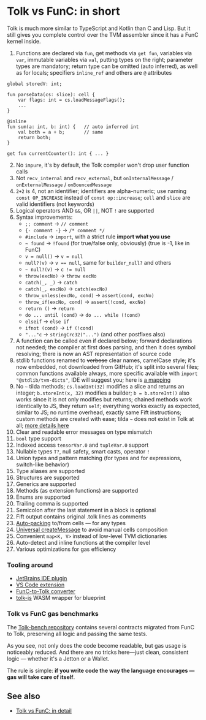 
# Tolk vs FunC: in short

Tolk is much more similar to TypeScript and Kotlin than C and Lisp. 
But it still gives you complete control over the TVM assembler since it has a FunC kernel inside.

1. Functions are declared via `fun`, get methods via `get fun`, variables via `var`, immutable variables via `val`, putting types on the right; parameter types are mandatory; return type can be omitted (auto inferred), as well as for locals; specifiers `inline_ref` and others are `@` attributes
```tolk
global storedV: int;

fun parseData(cs: slice): cell {
    var flags: int = cs.loadMessageFlags();
    ...
}

@inline
fun sum(a: int, b: int) {   // auto inferred int
    val both = a + b;       // same
    return both;
}

get fun currentCounter(): int { ... }
```
2. No `impure`, it's by default, the Tolk compiler won't drop user function calls
3. Not `recv_internal` and `recv_external`, but `onInternalMessage` / `onExternalMessage` / `onBouncedMessage`
4. `2+2` is 4, not an identifier; identifiers are alpha-numeric; use naming `const OP_INCREASE` instead of `const op::increase`; `cell` and `slice` are valid identifiers (not keywords)
5. Logical operators AND `&&`, OR `||`, NOT `!` are supported
6. Syntax improvements:
    - `;; comment` → `// comment`
    - `{- comment -}` → `/* comment */`
    - `#include` → `import`, with a strict rule **import what you use**
    - `~ found` → `!found` (for true/false only, obviously) (true is -1, like in FunC)
    - `v = null()` → `v = null`
    - `null?(v)` → `v == null`, same for `builder_null?` and others
    - `~ null?(v)` → `c != null`
    - `throw(excNo)` → `throw excNo`
    - `catch(_, _)` → `catch`
    - `catch(_, excNo)` → `catch(excNo)`
    - `throw_unless(excNo, cond)` → `assert(cond, excNo)`
    - `throw_if(excNo, cond)` → `assert(!cond, excNo)`
    - `return ()` → `return`
    - `do ... until (cond)` → `do ... while (!cond)`
    - `elseif` → `else if`
    - `ifnot (cond)` → `if (!cond)`
    - `"..."c` → `stringCrc32("...")` (and other postfixes also)
7. A function can be called even if declared below; forward declarations not needed; the compiler at first does parsing, and then it does symbol resolving; there is now an AST representation of source code
8. stdlib functions renamed to ~~verbose~~ clear names, camelCase style; it's now embedded, not downloaded from GitHub; it's split into several files; common functions available always, more specific available with `import "@stdlib/tvm-dicts"`, IDE will suggest you; here is [a mapping](/v3/documentation/smart-contracts/tolk/tolk-vs-func/stdlib)
9. No `~` tilda methods; `cs.loadInt(32)` modifies a slice and returns an integer; `b.storeInt(x, 32)` modifies a builder; `b = b.storeInt()` also works since it is not only modifies but returns; chained methods work identically to JS, they return `self`; everything works exactly as expected, similar to JS; no runtime overhead, exactly same Fift instructions; custom methods are created with ease; tilda `~` does not exist in Tolk at all; [more details here](/v3/documentation/smart-contracts/tolk/tolk-vs-func/mutability)
10. Clear and readable error messages on type mismatch
11. `bool` type support
12. Indexed access `tensorVar.0` and `tupleVar.0` support
13. Nullable types `T?`, null safety, smart casts, operator `!`
14. Union types and pattern matching (for types and for expressions, switch-like behavior)
15. Type aliases are supported
16. Structures are supported
17. Generics are supported
18. Methods (as extension functions) are supported
19. Enums are supported
20. Trailing comma is supported
21. Semicolon after the last statement in a block is optional
22. Fift output contains original .tolk lines as comments
23. [Auto-packing](/v3/documentation/smart-contracts/tolk/tolk-vs-func/pack-to-from-cells) to/from cells — for any types
24. [Universal createMessage](/v3/documentation/smart-contracts/tolk/tolk-vs-func/create-message) to avoid manual cells composition
25. Convenient `map<K, V>` instead of low-level TVM dictionaries
26. Auto-detect and inline functions at the compiler level
27. Various optimizations for gas efficiency

### Tooling around

- [JetBrains IDE plugin](https://github.com/ton-blockchain/intellij-ton)
- [VS Code extension](https://github.com/ton-blockchain/ton-language-server)
- [FunC-to-Tolk converter](https://github.com/ton-blockchain/convert-func-to-tolk)
- [tolk-js](https://github.com/ton-blockchain/tolk-js) WASM wrapper for blueprint


### Tolk vs FunC gas benchmarks

The [Tolk-bench repository](https://github.com/ton-blockchain/tolk-bench) contains several contracts migrated from FunC to Tolk, preserving all logic and passing the same tests.

As you see, not only does the code become readable, but gas usage is noticeably reduced. And there are no tricks here—just clean, consistent logic — whether it's a Jetton or a Wallet.

The rule is simple: **if you write code the way the language encourages — gas will take care of itself**.

## See also

- [Tolk vs FunC: in detail](/v3/documentation/smart-contracts/tolk/tolk-vs-func/in-detail)

<Feedback />

